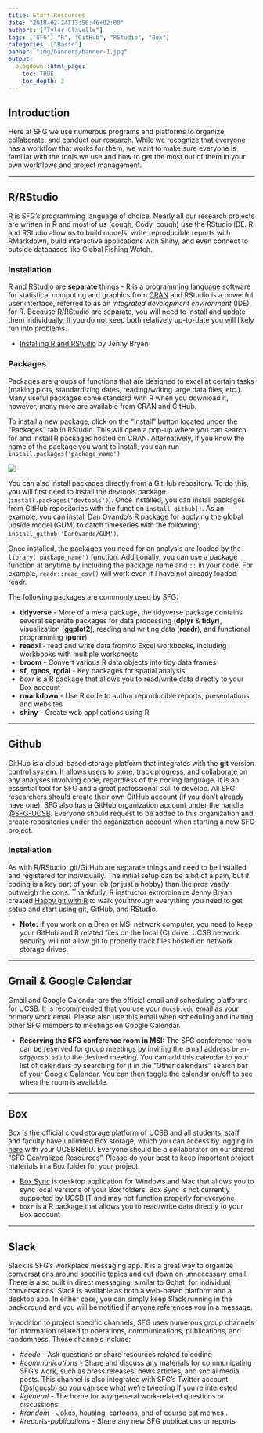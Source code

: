 ```yaml
---
title: Staff Resources
date: "2018-02-24T13:50:46+02:00"
authors: ["Tyler Clavelle"]
tags: ["SFG", "R", "GitHub", "RStudio", "Box"]
categories: ["Basic"]
banner: "img/banners/banner-1.jpg"
output: 
  blogdown::html_page:
    toc: TRUE
    toc_depth: 3
---
```


## **Introduction**
Here at SFG we use numerous programs and platforms to organize, collaborate, and conduct our research. While we recognize that everyone has a workflow that works for them, we want to make sure everyone is familiar with the tools we use and how to get the most out of them in your own workflows and project management.

***

## **R/RStudio**
R is SFG's programming language of choice. Nearly all our research projects are
written in R and most of us (cough, Cody, cough) use the RStudio IDE. R and RStudio allow us
to build models, write reproducible reports with RMarkdown, build interactive applications with
Shiny, and even connect to outside databases like Global Fishing Watch.  

### Installation
R and RStudio are **separate** things - R is a programming language software for statistical computing and graphics from [CRAN](https://cran.r-project.org) and RStudio is a powerful user interface, referred to as an *integrated development environment* (IDE), for R. Because R/RStudio are separate, you will need to install and update them individually. If you do not keep both relatively up-to-date you will likely run into problems. 

+ [Installing R and RStudio](http://stat545.com/block000_r-rstudio-install.html) by Jenny Bryan

### Packages
Packages are groups of functions that are designed to excel at certain tasks (making plots, standardizing dates, reading/writing large data files, etc.). Many useful packages come standard with R when you download it, however, many more are available from CRAN and GitHub. 

To install a new package, click on the "Install" button located under the "Packages" tab in RStudio. This will open a pop-up where you can search for and install R packages hosted on CRAN. Alternatively, if you know the name of the package you want to install, you can run `install.packages('package_name')`
  
![](images/package_install.png)
  
You can also install packages directly from a GitHub repository. To do this, you will first need to install the devtools package (`install.packages('devtools')`). Once installed, you can install packages from GitHub repositories with the function `install_github()`. As an example, you can install Dan Ovando's R package for applying the global upside model (GUM) to catch timeseries with the following: `install_github('DanOvando/GUM')`.

Once installed, the packages you need for an analysis are loaded by the `library('package_name')` function. Additionally, you can use a package function at anytime by including the package name and `::` in your code. For example, `readr::read_csv()` will work even if I have not already loaded readr.

The following packages are commonly used by SFG:

+ **tidyverse** - More of a meta package, the tidyverse package contains several seperate packages for data processing (**dplyr** & **tidyr**), visualization (**ggplot2**), reading and writing data (**readr**), and functional programming (**purrr**)
+ **readxl** - read and write data from/to Excel workbooks, including workbooks with multiple worksheets
+ **broom** - Convert various R data objects into tidy data frames
+ **sf**, **rgeos**, **rgdal** - Key packages for spatial analysis 
+ *boxr* is a R package that allows you to read/write data directly to your Box account 
+ **rmarkdown** - Use R code to author reproducible reports, presentations, and websites
+ **shiny** - Create web applications using R

***
## **Github**
GitHub is a cloud-based storage platform that integrates with the **git** version control system. It allows users to store, track progress, and collaborate on any analyses involving code, regardless of the coding language. It is an essential tool for SFG and a great professional skill to develop. All SFG researchers should create their own GitHub account (if you don't already have one). SFG also has a GitHub organization account under the handle [\@SFG-UCSB](https://github.com/SFG-UCSB). Everyone should request to be added to this organization and create repositories under the organization account when starting a new SFG project.

### Installation
As with R/RStudio, git/GitHub are separate things and need to be installed and registered for individually. The initial setup can be a bit of a pain, but if coding is a key part of your job (or just a hobby) than the pros vastly outweigh the cons. Thankfully, R instructor extrordinaire Jenny Bryan created [Happy git with R](http://happygitwithr.com) to walk you through everything you need to get setup and start using git, GitHub, and RStudio.

  + **Note:** If you work on a Bren or MSI network computer, you need to keep your GitHub and R related files on the local (C) drive. UCSB network security will not allow git to properly track files hosted on network storage drives.

***
## **Gmail & Google Calendar**
Gmail and Google Calendar are the official email and scheduling platforms for UCSB. It is recommended that you use your `@ucsb.edu` email as your primary work email. Please also use this email when scheduling and inviting other SFG members to meetings on Google Calendar. 

  + **Reserving the SFG conference room in MSI:** The SFG conference room can be reserved for group meetings by inviting the email address `bren-sfg@ucsb.edu` to the desired meeting. You can add this calendar to your list of calendars by searching for it in the "Other calendars" search bar of your Google Calendar. You can then toggle the calendar on/off to see when the room is available.

***
## **Box**
Box is the official cloud storage platform of UCSB and all students, staff, and faculty have unlimited Box storage, which you can access by logging in [here](https://ucsb.account.box.com/login) with your UCSBNetID. Everyone should be a collaborator on our shared "SFG Centralized Resources". Please do your best to keep important project materials in a Box folder for your project.

  + [Box Sync](https://sites.box.com/sync4/) is desktop application for Windows and Mac that allows you to sync local versions of your Box folders. Box Sync is not currently supported by UCSB IT and may not function properly for everyone
  + `boxr` is a R package that allows you to read/write data directly to your Box account 

***
## **Slack**
Slack is SFG's workplace messaging app. It is a great way to organize conversations around specific topics and cut down on unneccssary email. There is also built in direct messaging, similar to Gchat, for individual conversations. Slack is available as both a web-based platform and a desktop app. In either case, you can simply keep Slack running in the background and you will be notified if anyone references you in a message.

In addition to project specific channels, SFG uses numerous group channels for information related to operations, communications, publications, and randomness. These channels include:

  + *\#code* - Ask questions or share resources related to coding
  + *\#communications* - Share and discuss any materials for communicating SFG's work, such as press releases, news articles, and social media posts. This channel is also integrated with SFG's Twitter account (@sfgucsb) so you can see what we're tweeting if you're interested
  + *\#general* - The home for any general work-related questions or discussions
  + *\#random* - Jokes, housing, cartoons, and of course cat memes...
  + *\#reports-publications* - Share any new SFG publications or reports

